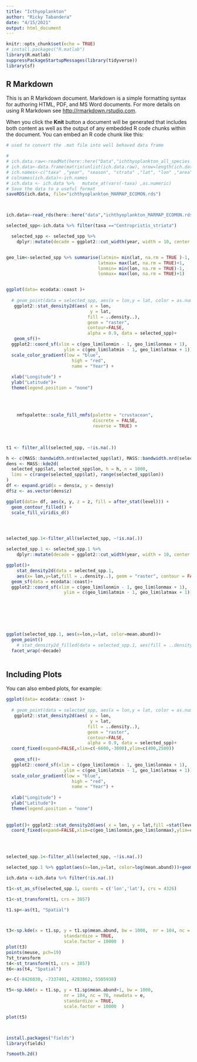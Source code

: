 ```yaml
---
title: "Icthyoplankton"
author: "Ricky Tabandera"
date: "4/15/2021"
output: html_document
---
```


```r
knitr::opts_chunk$set(echo = TRUE)
# install.packages("R.matlab")
library(R.matlab)
suppressPackageStartupMessages(library(tidyverse))
library(sf)
```

## R Markdown

This is an R Markdown document. Markdown is a simple formatting syntax for authoring HTML, PDF, and MS Word documents. For more details on using R Markdown see <http://rmarkdown.rstudio.com>.

When you click the **Knit** button a document will be generated that includes both content as well as the output of any embedded R code chunks within the document. You can embed an R code chunk like this:

```r
# used to convert the .mat file into well behaved data frame

# 
# ich.data.raw<-readMat(here::here("Data","ichthyoplankton_all_species.mat"))
# ich.data<-data.frame(matrix(unlist(ich.data.raw), nrow=length(ich.data.raw$taxa), ncol = (length(ich.data.raw))))
# ich.names<-c("taxa" ,"year", "season", "strata" ,"lat", "lon" ,"area" ,"mean.abund","rel.proportion")
# colnames(ich.data)<-ich.names
# ich.data <- ich.data %>%   mutate_at(vars(-taxa) ,as.numeric)
# Save the data to a useful format
saveRDS(ich.data, file="ichthyoplankton_MARMAP_ECOMON.rds")



ich.data<-read_rds(here::here("data","ichthyoplankton_MARMAP_ECOMON.rds"))

selected_spp<-ich.data %>% filter(taxa =="Centropristis_striata")

  selected_spp <- selected_spp %>%
    dplyr::mutate(decade = ggplot2::cut_width(year, width = 10, center = 1980))


geo_lim<-selected_spp %>% summarise(latmin= min(lat, na.rm = TRUE )-1,
                                   latmax= max(lat, na.rm = TRUE)+1,
                                   lonmin= min(lon, na.rm = TRUE)-1,
                                   lonmax= max(lon, na.rm = TRUE)+1)


ggplot(data= ecodata::coast )+
  
  # geom_point(data = selected_spp, aes(x = lon,y = lat, color = as.numeric(year)))+ 
   ggplot2::stat_density2d(aes( x = lon, 
                                y = lat, 
                               fill = ..density..),
                               geom = "raster",
                               contour=FALSE,
                               alpha = 0.9, data = selected_spp)+
   geom_sf()+
  ggplot2::coord_sf(xlim = c(geo_lim$lonmin - 1, geo_lim$lonmax + 1), 
                      ylim = c(geo_lim$latmin - 1, geo_lim$latmax + 1)) +
  scale_color_gradient(low = "blue", 
                         high = "red", 
                         name = "Year") +
 
  xlab("Longitude") +
  ylab("Latitude")+
  theme(legend.position = "none")
  
  
  
  
    nmfspalette::scale_fill_nmfs(palette = "crustacean", 
                                 discrete = FALSE, 
                                 reverse = TRUE) +

  
  
t1 <- filter_all(selected_spp, ~!is.na(.))

h <- c(MASS::bandwidth.nrd(selected_spp$lat), MASS::bandwidth.nrd(selected_spp$lon))
dens <- MASS::kde2d(
  selected_spp$lat, selected_spp$lon, h = h, n = 1000,
  lims = c(range(selected_spp$lat), range(selected_spp$lon))
)
df <- expand.grid(x = dens$x, y = dens$y)
df$z <- as.vector(dens$z)

ggplot(data= df, aes(x, y, z = z, fill = after_stat(level))) +
  geom_contour_filled() +
  scale_fill_viridis_d()




selected_spp.1<-filter_all(selected_spp, ~!is.na(.))

selected_spp.1 <- selected_spp.1 %>%
    dplyr::mutate(decade = ggplot2::cut_width(year, width = 10, center = 1980))

ggplot()+
    stat_density2d(data = selected_spp.1,
    aes(x= lon,y=lat,fill = ..density..), geom = "raster", contour = FALSE,h = c(2, 2))+
  geom_sf(data = ecodata::coast)+
  ggplot2::coord_sf(xlim = c(geo_lim$lonmin - 1, geo_lim$lonmax + 1), 
                      ylim = c(geo_lim$latmin - 1, geo_lim$latmax + 1))

   





ggplot(selected_spp.1, aes(x=lon,y=lat, color=mean.abund))+
  geom_point()
    # stat_density2d_filled(data = selected_spp.1, aes(fill = ..density..), geom = "tile",contour = FALSE)+
  facet_wrap(~decade)
   

```

## Including Plots

You can also embed plots, for example:

```r

ggplot(data= ecodata::coast )+
  
  # geom_point(data = selected_spp, aes(x = lon,y = lat, color = as.numeric(year)))+ 
   ggplot2::stat_density2d(aes( x = lon, 
                                y = lat, 
                               fill = ..density..),
                               geom = "raster",
                               contour=FALSE,
                               alpha = 0.9, data = selected_spp)+
  coord_fixed(expand=FALSE,xlim=c(-6600,-3800),ylim=c(400,2500))
  
   geom_sf()+
  ggplot2::coord_sf(xlim = c(geo_lim$lonmin - 1, geo_lim$lonmax + 1), 
                      ylim = c(geo_lim$latmin - 1, geo_lim$latmax + 1)) +
  scale_color_gradient(low = "blue", 
                         high = "red", 
                         name = "Year") +
 
  xlab("Longitude") +
  ylab("Latitude")+
  theme(legend.position = "none")
   
   
ggplot()+ ggplot2::stat_density2d(aes( x = lon, y = lat,fill =stat(level)),geom = "polygon",contour_type = "bands", alpha = 0.7, data = selected_spp)+
  coord_fixed(expand=FALSE,xlim=c(geo_lim$lonmin,geo_lim$lonmax),ylim=c(geo_lim$latmin,geo_lim$latmax))
   




```

```r
selected_spp.1<-filter_all(selected_spp, ~!is.na(.))

selected_spp.1 %>% ggplot(aes(x=lon,y=lat, color=log(mean.abund)))+geom_point()+facet_wrap(~(year))

ich.data <-ich.data %>% filter(!is.na(.))

t1<-st_as_sf(selected_spp.1, coords = c('lon','lat'), crs = 4326) 

t1<-st_transform(t1, crs = 3857)

t1.sp<-as(t1, "Spatial")



t3<-sp.kde(x = t1.sp, y = t1.sp$mean.abund, bw = 1000,  nr = 104, nc = 78,
                      standardize = TRUE, 
                      scale.factor = 10000  )
plot(t3)
points(meuse, pch=19)
?st_transform
t4<-st_transform(t1, crs = 3857)
t6<-as(t4, "Spatial")

e<-C(-8426030, -7337481, 4283862, 5505938)

t5<-sp.kde(x = t1.sp, y = t1.sp$mean.abund+1, bw = 1000,  
                      nr = 104, nc = 78, newdata = e, 
                      standardize = TRUE, 
                      scale.factor = 10000  )

plot(t5)



install.packages("fields")
library(fields)

?smooth.2d()

```

